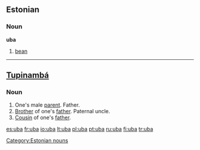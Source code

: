==Estonian==
===Noun===
'''uba'''

# [[bean]]

[[Category:Estonian nouns]]

----

==[[Tupinambá]]==

===Noun===
{{infl|tpn|noun}}

# One's male [[parent]]. Father.
# [[brother|Brother]] of one's [[father]].  Paternal uncle.
# [[cousin|Cousin]] of one's [[father]].

[[es:uba]]
[[fr:uba]]
[[io:uba]]
[[lt:uba]]
[[pl:uba]]
[[pt:uba]]
[[ru:uba]]
[[fi:uba]]
[[tr:uba]]